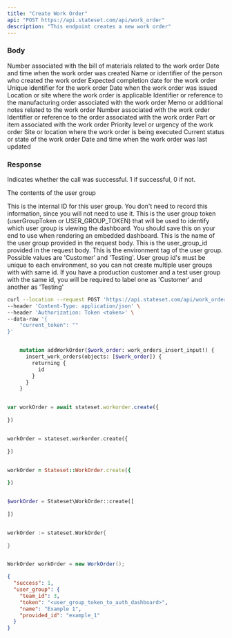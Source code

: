 ```yaml
---
title: "Create Work Order"
api: "POST https://api.stateset.com/api/work_order"
description: "This endpoint creates a new work order"
---
```


### Body

<ParamField body="bill_of_materials_number" type="string">
  Number associated with the bill of materials related to the work order
</ParamField>

<ParamField body="created_at" type="string">
  Date and time when the work order was created
</ParamField>

<ParamField body="created_by" type="string">
  Name or identifier of the person who created the work order
</ParamField>

<ParamField body="expected_completion_date" type="string">
  Expected completion date for the work order
</ParamField>

<ParamField body="id" type="string">
  Unique identifier for the work order
</ParamField>

<ParamField body="issue_date" type="string">
  Date when the work order was issued
</ParamField>

<ParamField body="location" type="string">
  Location or site where the work order is applicable
</ParamField>

<ParamField body="manufacture_order" type="string">
  Identifier or reference to the manufacturing order associated with the work order
</ParamField>

<ParamField body="memo" type="string">
  Memo or additional notes related to the work order
</ParamField>

<ParamField body="number" type="string">
  Number associated with the work order
</ParamField>

<ParamField body="order_number" type="string">
  Identifier or reference to the order associated with the work order
</ParamField>

<ParamField body="part" type="string">
  Part or item associated with the work order
</ParamField>

<ParamField body="priority" type="string">
  Priority level or urgency of the work order
</ParamField>

<ParamField body="site" type="string">
  Site or location where the work order is being executed
</ParamField>

<ParamField body="status" type="string">
  Current status or state of the work order
</ParamField>

<ParamField body="updated_at" type="string">
  Date and time when the work order was last updated
</ParamField>

### Response

<ResponseField name="success" type="number">
  Indicates whether the call was successful. 1 if successful, 0 if not.
</ResponseField>

<ResponseField name="user_group" type="object">

The contents of the user group

<Expandable title="Toggle object">

<ResponseField name="team_id" type="number">
  This is the internal ID for this user group. You don't need to record this
  information, since you will not need to use it.
</ResponseField>

<ResponseField name="token" type="string">
  This is the user group token (userGroupToken or USER_GROUP_TOKEN) that will be
  used to identify which user group is viewing the dashboard. You should save
  this on your end to use when rendering an embedded dashboard.
</ResponseField>

<ResponseField name="name" type="string">
  This is the name of the user group provided in the request body.
</ResponseField>

<ResponseField name="provided_id" type="string">
  This is the user_group_id provided in the request body.
</ResponseField>

<ResponseField name="api_environment_tag" type="JSON or null">
  This is the environment tag of the user group. Possible values are 'Customer'
  and 'Testing'. User group id's must be unique to each environment, so you can
  not create multiple user groups with with same id. If you have a production
  customer and a test user group with the same id, you will be required to label
  one as 'Customer' and another as 'Testing'
</ResponseField>

</Expandable>

</ResponseField>

<RequestExample>

```bash cURL
curl --location --request POST 'https://api.stateset.com/api/work_order' \
--header 'Content-Type: application/json' \
--header 'Authorization: Token <token>' \
--data-raw '{
    "current_token": ""
}'
```

```graphQL GraphQL

    mutation addWorkOrder($work_order: work_orders_insert_input!) {
      insert_work_orders(objects: [$work_order]) {
        returning {
          id
        }
      }
    }
```

```javascript Node.js

var workOrder = await stateset.workorder.create({
  
})

```

```python Python

workOrder = stateset.workorder.create({
  
})

```

```ruby Ruby

workOrder = Stateset::WorkOrder.create({
  
})

```

```php PHP

$workOrder = Stateset\WorkOrder::create([
  
])

```

```go Go

workOrder := stateset.WorkOrder{
  
}

```

```java Java

WorkOrder workOrder = new WorkOrder();

```

</RequestExample>

<ResponseExample>

```json Response
{
  "success": 1,
  "user_group": {
    "team_id": 3,
    "token": "<user_group_token_to_auth_dashboard>",
    "name": "Example 1",
    "provided_id": "example_1"
  }
}
```

</ResponseExample>
